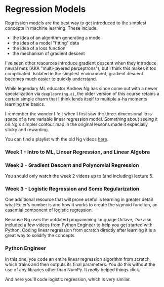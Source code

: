 
# Regression Models

Regression models are the best way to get introduced to the simplest concepts in machine learning. These include:

- the idea of an algorithm generating a model
- the idea of a model "fitting" data
- the idea of a loss function
- the mechanism of gradient descent

I've seen other resources introduce gradient descent when they introduce neural nets (AKA "multi-layered perceptrons"), but I think this makes it too complicated. Isolated in the simplest environment, gradient descent becomes much easier to quickly understand.

While legendary ML educator Andrew Ng has since come out with a newer specialization via `deeplearning.ai`, the older version of this course retains a certain simple charm that I think lends itself to multiple a-ha moments learning the basics.

I remember the wonder I felt when I first saw the three-dimensional loss space of a two variable linear regression model. Something about seeing it on Ng's simpler contour map in the original lessons made it especially sticky and rewarding.

You can find a playlist with the old Ng videos [here](https://www.youtube.com/watch?v=qeHZOdmJvFU&list=PLZ9qNFMHZ-A4rycgrgOYma6zxF4BZGGPW&index=1).

### Week 1 - Intro to ML, Linear Regression, and Linear Algebra

<YouTubeVid id="qeHZOdmJvFU" />

### Week 2 - Gradient Descent and Polynomial Regression

<YouTubeVid id="qeHZOdmJvFU" />

You should only watch the week 2 videos up to (and including) lecture 5.

### Week 3 - Logistic Regression and Some Regularization

<YouTubeVid id="K5oZM1Izn3c" />

One additional resource that will prove useful is learning in greater detail what Euler's number is and how it works to create the sigmoid function, an essential component of logistic regression.

<YouTubeVid id="AuA2EAgAegE" />

Because Ng uses the outdated programming language Octave, I've also included a few videos from Python Engineer to help you get started with Python. Coding linear regression from scratch directly after learning it is a great way to solidify the concepts.

### Python Engineer

In this one, you code an entire linear regression algorithm from scratch, which trains and then outputs its final parameters.
You do this without the use of any libraries other than NumPy. It _really_ helped things click.

<YouTubeVid id="4swNt7PiamQ" />

And here you'll code logistic regression, which is very similar.

<YouTubeVid id="JDU3AzH3WKg" />

